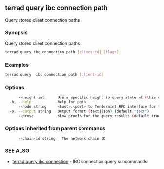 ## terrad query ibc connection path

Query stored client connection paths

### Synopsis

Query stored client connection paths

```sh Terrad
terrad query ibc connection path [client-id] [flags]
```

### Examples

```sh Terrad
terrad query  ibc connection path [client-id]
```

### Options

```sh Terrad
      --height int      Use a specific height to query state at (this can error if the node is pruning state)
  -h, --help            help for path
      --node string     <host>:<port> to Tendermint RPC interface for this chain (default "tcp://localhost:26657")
  -o, --output string   Output format (text|json) (default "text")
      --prove           show proofs for the query results (default true)
```

### Options inherited from parent commands

```
      --chain-id string   The network chain ID
```

### SEE ALSO

* [terrad query ibc connection](terrad_query_ibc_connection.md)	 - IBC connection query subcommands


